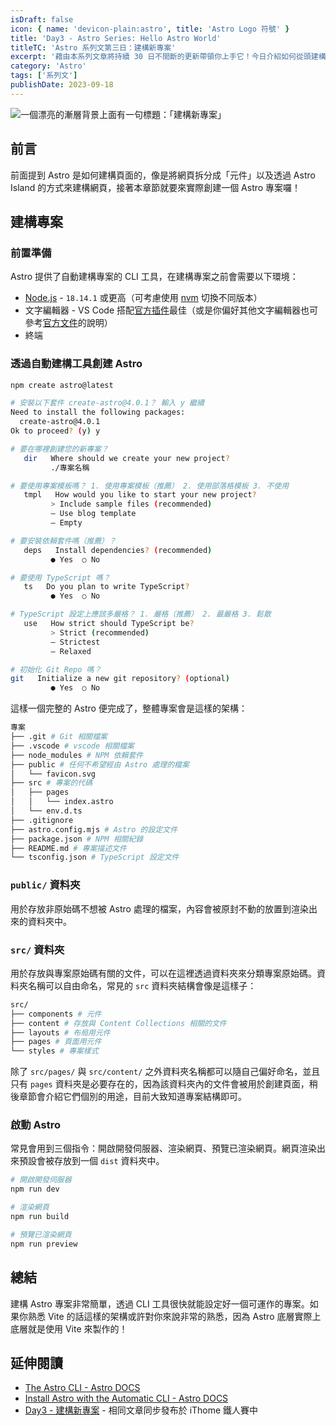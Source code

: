 ```yaml
---
isDraft: false
icon: { name: 'devicon-plain:astro', title: 'Astro Logo 符號' }
title: 'Day3 - Astro Series: Hello Astro World'
titleTC: 'Astro 系列文第三日：建構新專案'
excerpt: '藉由本系列文章將持續 30 日不間斷的更新帶領你上手它！今日介紹如何從頭建構一個專案並且了解資料夾結構。'
category: 'Astro'
tags: ['系列文']
publishDate: 2023-09-18
---
```


![一個漂亮的漸層背景上面有一句標題：「建構新專案」](./day3-hello-astro-world.webp)

## 前言

前面提到 Astro 是如何建構頁面的，像是將網頁拆分成「元件」以及透過 Astro Island 的方式來建構網頁，接著本章節就要來實際創建一個 Astro 專案囉！

## 建構專案

### 前置準備

Astro 提供了自動建構專案的 CLI 工具，在建構專案之前會需要以下環境：

- [Node.js](https://nodejs.org/zh-tw) - `18.14.1` 或更高（可考慮使用 [nvm](https://www.casper.tw/development/2022/01/10/install-nvm/) 切換不同版本）
- 文字編輯器 - VS Code 搭配[官方插件](https://marketplace.visualstudio.com/items?itemName=astro-build.astro-vscode)最佳（或是你偏好其他文字編輯器也可參考[官方文件](https://docs.astro.build/zh-tw/editor-setup/#%E5%85%B6%E4%BB%96%E7%A8%8B%E5%BC%8F%E7%B7%A8%E8%BC%AF%E5%99%A8)的說明）
- 終端

### 透過自動建構工具創建 Astro

```bash
npm create astro@latest
```

```bash
# 安裝以下套件 create-astro@4.0.1？ 輸入 y 繼續
Need to install the following packages:
  create-astro@4.0.1
Ok to proceed? (y) y

# 要在哪裡創建您的新專案？
   dir   Where should we create your new project?
         ./專案名稱

# 要使用專案模板嗎？ 1. 使用專案模板（推薦） 2. 使用部落格模板 3. 不使用
   tmpl   How would you like to start your new project?
         > Include sample files (recommended)
         — Use blog template
         — Empty

# 要安裝依賴套件嗎（推薦）？
   deps   Install dependencies? (recommended)
         ● Yes  ○ No

# 要使用 TypeScript 嗎？
   ts   Do you plan to write TypeScript?
         ● Yes  ○ No

# TypeScript 設定上應該多嚴格？ 1. 嚴格（推薦） 2. 最嚴格 3. 鬆散
   use   How strict should TypeScript be?
         > Strict (recommended)
         — Strictest
         — Relaxed

# 初始化 Git Repo 嗎？
git   Initialize a new git repository? (optional)
         ● Yes  ○ No
```

這樣一個完整的 Astro 便完成了，整體專案會是這樣的架構：

```bash
專案
├── .git # Git 相關檔案
├── .vscode # vscode 相關檔案
├── node_modules # NPM 依賴套件
├── public # 任何不希望經由 Astro 處理的檔案
│   └── favicon.svg
├── src # 專案的代碼
│   ├── pages
│   │   └── index.astro
│   └── env.d.ts
├── .gitignore
├── astro.config.mjs # Astro 的設定文件
├── package.json # NPM 相關紀錄
├── README.md # 專案描述文件
└── tsconfig.json # TypeScript 設定文件
```

### `public/` 資料夾

用於存放非原始碼不想被 Astro 處理的檔案，內容會被原封不動的放置到渲染出來的資料夾中。

### `src/` 資料夾

用於存放與專案原始碼有關的文件，可以在這裡透過資料夾來分類專案原始碼。資料夾名稱可以自由命名，常見的 `src` 資料夾結構會像是這樣子：

```bash
src/
├── components # 元件
├── content # 存放與 Content Collections 相關的文件
├── layouts # 布局用元件
├── pages # 頁面用元件
└── styles # 專案樣式
```

除了 `src/pages/` 與 `src/content/` 之外資料夾名稱都可以隨自己偏好命名，並且只有 `pages` 資料夾是必要存在的，因為該資料夾內的文件會被用於創建頁面，稍後章節會介紹它們個別的用途，目前大致知道專案結構即可。

### 啟動 Astro

常見會用到三個指令：開啟開發伺服器、渲染網頁、預覽已渲染網頁。網頁渲染出來預設會被存放到一個 `dist` 資料夾中。

```bash
# 開啟開發伺服器
npm run dev

# 渲染網頁
npm run build

# 預覽已渲染網頁
npm run preview
```

## 總結

建構 Astro 專案非常簡單，透過 CLI 工具很快就能設定好一個可運作的專案。如果你熟悉 Vite 的話這樣的架構或許對你來說非常的熟悉，因為 Astro 底層實際上底層就是使用 Vite 來製作的！

## 延伸閱讀

- [The Astro CLI - Astro DOCS](https://docs.astro.build/en/reference/cli-reference/#build)
- [Install Astro with the Automatic CLI - Astro DOCS](https://docs.astro.build/en/install/auto/)
- [Day3 - 建構新專案](https://ithelp.ithome.com.tw/articles/10319824) - 相同文章同步發布於 iThome 鐵人賽中
